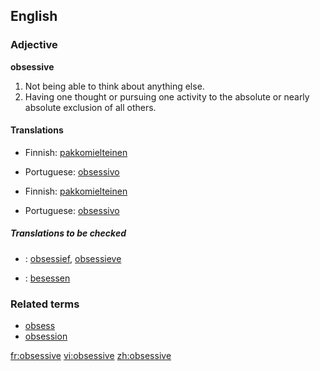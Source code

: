 ==English==

===Adjective===
'''obsessive'''
# Not being able to think about anything else.
# Having one thought or pursuing one activity to the absolute or nearly absolute exclusion of all others.

====Translations====
{{trans-top|Not being able to think about anything else}}
*Finnish: [[pakkomielteinen]]
{{trans-mid}}
*Portuguese: [[obsessivo]]
{{trans-bottom}}

{{trans-top|Having one thought or pursuing one activity to the absolute or nearly absolute exclusion of all others}}
*Finnish: [[pakkomielteinen]]
{{trans-mid}}
*Portuguese: [[obsessivo]]
{{trans-bottom}}

=====Translations to be checked=====
{{checktrans}}
{{top}}
*{{ttbc|Dutch}}: [[obsessief]], [[obsessieve]]
{{mid}}
*{{ttbc|German}}: [[besessen]]
{{bottom}}

===Related terms===
*[[obsess]]
*[[obsession]]

[[fr:obsessive]]
[[vi:obsessive]]
[[zh:obsessive]]